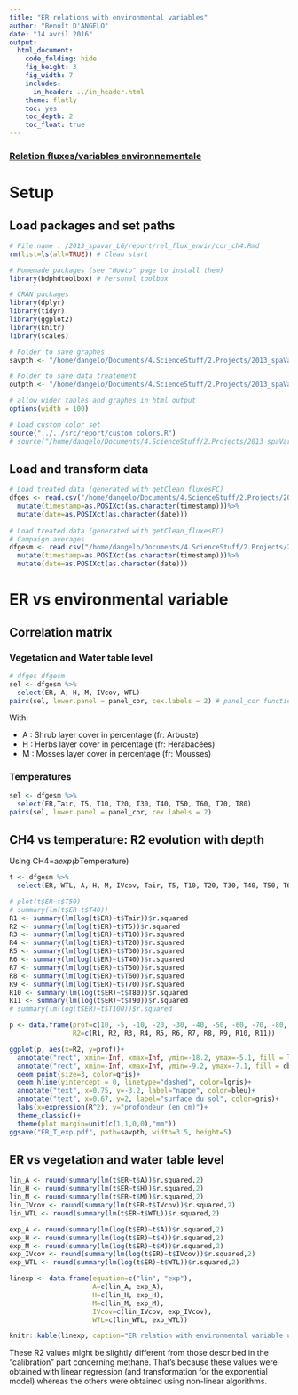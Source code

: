 ```yaml
---
title: "ER relations with environmental variables"
author: "Benoît D'ANGELO"
date: "14 avril 2016"
output:
  html_document:
    code_folding: hide
    fig_height: 3
    fig_width: 7
    includes:
      in_header: ../in_header.html
    theme: flatly
    toc: yes
    toc_depth: 2
    toc_float: true
---
```


<h3><a href="../cor_toc.html"> Relation fluxes/variables environnementale </a></h3>

# Setup

## Load packages and set paths

```r
# File name : /2013_spavar_LG/report/rel_flux_envir/cor_ch4.Rmd
rm(list=ls(all=TRUE)) # Clean start

# Homemade packages (see "Howto" page to install them)
library(bdphdtoolbox) # Personal toolbox

# CRAN packages
library(dplyr)
library(tidyr)
library(ggplot2)
library(knitr)
library(scales)

# Folder to save graphes
savpth <- "/home/dangelo/Documents/4.ScienceStuff/2.Projects/2013_spaVar_LG/graphs/visualisation"

# Folder to save data treatement
outpth <- "/home/dangelo/Documents/4.ScienceStuff/2.Projects/2013_spaVar_LG/data/processed"

# allow wider tables and graphes in html output
options(width = 100)

# Load custom color set
source("../../src/report/custom_colors.R")
# source("/home/dangelo/Documents/4.ScienceStuff/2.Projects/2013_spaVar_LG/src/report/custom_colors.R")
```

## Load and transform data

```r
# Load treated data (generated with getClean_fluxesFC)
dfges <- read.csv("/home/dangelo/Documents/4.ScienceStuff/2.Projects/2013_spaVar_LG/data/processed/cl_fluxesFC.csv")%>%
  mutate(timestamp=as.POSIXct(as.character(timestamp)))%>%
  mutate(date=as.POSIXct(as.character(date)))
  
# Load treated data (generated with getClean_fluxesFC)
# Campaign averages
dfgesm <- read.csv("/home/dangelo/Documents/4.ScienceStuff/2.Projects/2013_spaVar_LG/data/processed/cl_fluxesFC_avg.csv")%>%
  mutate(timestamp=as.POSIXct(as.character(timestamp)))%>%
  mutate(date=as.POSIXct(as.character(date)))
```

# ER vs environmental variable 

## Correlation matrix {.tabset}

### Vegetation and Water table level

```r
# dfges dfgesm
sel <- dfgesm %>%
  select(ER, A, H, M, IVcov, WTL)
pairs(sel, lower.panel = panel_cor, cex.labels = 2) # panel_cor function from bdphdtoolbox
```

With:

* A : Shrub layer cover in percentage (fr: Arbuste)
* H : Herbs layer cover in percentage (fr: Herabacées)
* M : Mosses layer cover in percentage (fr: Mousses)

### Temperatures

```r
sel <- dfgesm %>%
  select(ER,Tair, T5, T10, T20, T30, T40, T50, T60, T70, T80)
pairs(sel, lower.panel = panel_cor, cex.labels = 2)
```

## CH4 vs temperature: R2 evolution with depth

Using CH4=a*exp(b*Temperature)

```r
t <- dfgesm %>%
  select(ER, WTL, A, H, M, IVcov, Tair, T5, T10, T20, T30, T40, T50, T60, T70, T80, T90)

# plot(t$ER~t$T50)
# summary(lm(t$ER~t$T40))
R1 <- summary(lm(log(t$ER)~t$Tair))$r.squared
R2 <- summary(lm(log(t$ER)~t$T5))$r.squared
R3 <- summary(lm(log(t$ER)~t$T10))$r.squared
R4 <- summary(lm(log(t$ER)~t$T20))$r.squared
R5 <- summary(lm(log(t$ER)~t$T30))$r.squared
R6 <- summary(lm(log(t$ER)~t$T40))$r.squared
R7 <- summary(lm(log(t$ER)~t$T50))$r.squared
R8 <- summary(lm(log(t$ER)~t$T60))$r.squared
R9 <- summary(lm(log(t$ER)~t$T70))$r.squared
R10 <- summary(lm(log(t$ER)~t$T80))$r.squared
R11 <- summary(lm(log(t$ER)~t$T90))$r.squared
# summary(lm(log(t$ER)~t$T100))$r.squared

p <- data.frame(prof=c(10, -5, -10, -20, -30, -40, -50, -60, -70, -80, -90),
                R2=c(R1, R2, R3, R4, R5, R6, R7, R8, R9, R10, R11))

ggplot(p, aes(x=R2, y=prof))+
  annotate("rect", xmin=-Inf, xmax=Inf, ymin=-18.2, ymax=-5.1, fill = lbleu)+
  annotate("rect", xmin=-Inf, xmax=Inf, ymin=-9.2, ymax=-7.1, fill = dbleu)+
  geom_point(size=3, color=gris)+
  geom_hline(yintercept = 0, linetype="dashed", color=lgris)+
  annotate("text", x=0.75, y=-3.2, label="nappe", color=bleu)+
  annotate("text", x=0.67, y=2, label="surface du sol", color=gris)+
  labs(x=expression(R^2), y="profondeur (en cm)")+
  theme_classic()+
  theme(plot.margin=unit(c(1,1,0,0),"mm"))
ggsave("ER_T_exp.pdf", path=savpth, width=3.5, height=5)
```

## ER vs vegetation and water table level


```r
lin_A <- round(summary(lm(t$ER~t$A))$r.squared,2)
lin_H <- round(summary(lm(t$ER~t$H))$r.squared,2)
lin_M <- round(summary(lm(t$ER~t$M))$r.squared,2)
lin_IVcov <- round(summary(lm(t$ER~t$IVcov))$r.squared,2)
lin_WTL <- round(summary(lm(t$ER~t$WTL))$r.squared,2)

exp_A <- round(summary(lm(log(t$ER)~t$A))$r.squared,2)
exp_H <- round(summary(lm(log(t$ER)~t$H))$r.squared,2)
exp_M <- round(summary(lm(log(t$ER)~t$M))$r.squared,2)
exp_IVcov <- round(summary(lm(log(t$ER)~t$IVcov))$r.squared,2)
exp_WTL <- round(summary(lm(log(t$ER)~t$WTL))$r.squared,2)

linexp <- data.frame(equation=c("lin", "exp"),
                     A=c(lin_A, exp_A),
                     H=c(lin_H, exp_H),
                     M=c(lin_M, exp_M),
                     IVcov=c(lin_IVcov, exp_IVcov),
                     WTL=c(lin_WTL, exp_WTL))

knitr::kable(linexp, caption="ER relation with environmental variable using linear and exponential equations (R2 values)")

```

These R2 values might be slightly different from those described in the "calibration" part concerning methane. That's because these values were obtained with linear regression (and transformation for the exponential model) whereas the others were obtained using non-linear algorithms.


